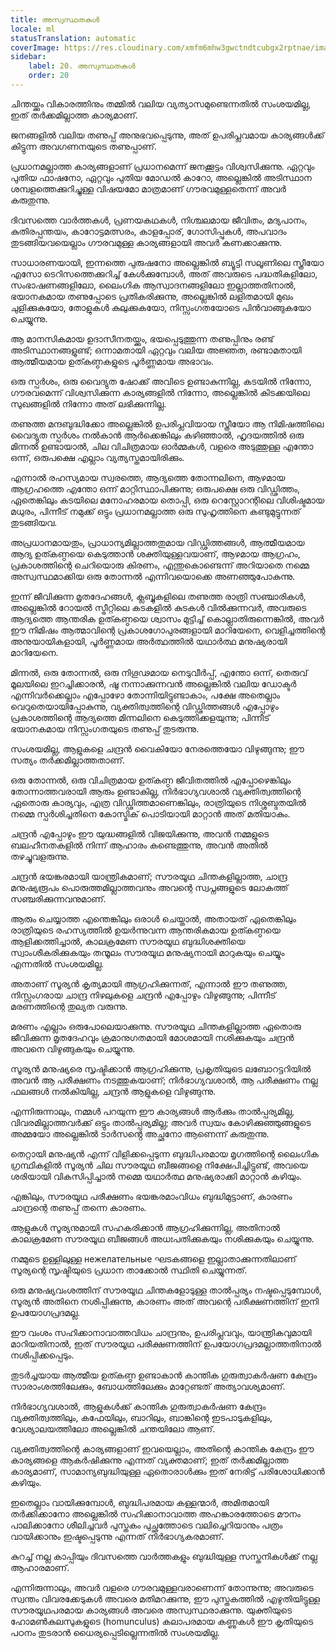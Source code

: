 ```yaml
---
title: അസ്വസ്ഥതകൾ
locale: ml
statusTranslation: automatic
coverImage: https://res.cloudinary.com/xmfm6mhw3gwctndtcubgx2rptnae/image/upload/v1741354419/small_cover_la_gran_rebelion_28716e29d2.webp
sidebar:
    label: 20. അസ്വസ്ഥതകൾ
    order: 20
---
```

ചിന്തയ്ക്കും വികാരത്തിനും തമ്മിൽ വലിയ വ്യത്യാസമുണ്ടെന്നതിൽ സംശയമില്ല, ഇത് തർക്കമില്ലാത്ത കാര്യമാണ്.

ജനങ്ങളിൽ വലിയ തണുപ്പ് അനുഭവപ്പെടുന്നു, അത് ഉപരിപ്ലവമായ കാര്യങ്ങൾക്ക് കിട്ടുന്ന അവഗണനയുടെ തണുപ്പാണ്.

പ്രധാനമല്ലാത്ത കാര്യങ്ങളാണ് പ്രധാനമെന്ന് ജനക്കൂട്ടം വിശ്വസിക്കുന്നു. ഏറ്റവും പുതിയ ഫാഷനോ, ഏറ്റവും പുതിയ മോഡൽ കാറോ, അല്ലെങ്കിൽ അടിസ്ഥാന ശമ്പളത്തെക്കുറിച്ചുള്ള വിഷയമോ മാത്രമാണ് ഗൗരവമുള്ളതെന്ന് അവർ കരുതുന്നു.

ദിവസത്തെ വാർത്തകൾ, പ്രണയകഥകൾ, നിശ്ചലമായ ജീവിതം, മദ്യപാനം, കുതിരപ്പന്തയം, കാറോട്ടമത്സരം, കാളപ്പോര്, ഗോസിപ്പുകൾ, അപവാദം തുടങ്ങിയവയെല്ലാം ഗൗരവമുള്ള കാര്യങ്ങളായി അവർ കണക്കാക്കുന്നു.

സാധാരണയായി, ഇന്നത്തെ പുരുഷനോ ​​അല്ലെങ്കിൽ ബ്യൂട്ടി സലൂണിലെ സ്ത്രീയോ എസോ ടെറിസത്തെക്കുറിച്ച് കേൾക്കുമ്പോൾ, അത് അവരുടെ പദ്ധതികളിലോ, സംഭാഷണങ്ങളിലോ, ലൈംഗിക ആസ്വാദനങ്ങളിലോ ഇല്ലാത്തതിനാൽ, ഭയാനകമായ തണുപ്പോടെ പ്രതികരിക്കുന്നു, അല്ലെങ്കിൽ ലളിതമായി മുഖം ചുളിക്കുകയോ, തോളുകൾ കുലുക്കുകയോ, നിസ്സംഗതയോടെ പിൻവാങ്ങുകയോ ചെയ്യുന്നു.

ആ മാനസികമായ ഉദാസീനതയ്ക്കും, ഭയപ്പെടുത്തുന്ന തണുപ്പിനും രണ്ട് അടിസ്ഥാനങ്ങളുണ്ട്; ഒന്നാമതായി ഏറ്റവും വലിയ അജ്ഞത, രണ്ടാമതായി ആത്മീയമായ ഉത്കണ്ഠകളുടെ പൂർണ്ണമായ അഭാവം.

ഒരു സ്പർശം, ഒരു വൈദ്യുത ഷോക്ക് അവിടെ ഉണ്ടാകുന്നില്ല, കടയിൽ നിന്നോ, ഗൗരവമെന്ന് വിശ്വസിക്കുന്ന കാര്യങ്ങളിൽ നിന്നോ, അല്ലെങ്കിൽ കിടക്കയിലെ സുഖങ്ങളിൽ നിന്നോ അത് ലഭിക്കുന്നില്ല.

തണുത്ത മന്ദബുദ്ധിക്കോ അല്ലെങ്കിൽ ഉപരിപ്ലവിയായ സ്ത്രീയോ ആ നിമിഷത്തിലെ വൈദ്യുത സ്പർശം നൽകാൻ ആർക്കെങ്കിലും കഴിഞ്ഞാൽ, ഹൃദയത്തിൽ ഒരു മിന്നൽ ഉണ്ടായാൽ, ചില വിചിത്രമായ ഓർമ്മകൾ, വളരെ അടുത്തുള്ള എന്തോ ഒന്ന്, ഒരുപക്ഷെ എല്ലാം വ്യത്യസ്തമായിരിക്കും.

എന്നാൽ രഹസ്യമായ സ്വരത്തെ, ആദ്യത്തെ തോന്നലിനെ, ആഴമായ ആഗ്രഹത്തെ എന്തോ ഒന്ന് മാറ്റിസ്ഥാപിക്കുന്നു; ഒരുപക്ഷെ ഒരു വിഡ്ഢിത്തം, ഏതെങ്കിലും കടയിലെ മനോഹരമായ തൊപ്പി, ഒരു റെസ്റ്റോറന്റിലെ വിശിഷ്ടമായ മധുരം, പിന്നീട് നമുക്ക് ഒട്ടും പ്രധാനമല്ലാത്ത ഒരു സുഹൃത്തിനെ കണ്ടുമുട്ടുന്നത് തുടങ്ങിയവ.

അപ്രധാനമായതും, പ്രാധാന്യമില്ലാത്തതുമായ വിഡ്ഢിത്തങ്ങൾ, ആത്മീയമായ ആദ്യ ഉത്കണ്ഠയെ കെടുത്താൻ ശക്തിയുള്ളവയാണ്, ആഴമായ ആഗ്രഹം, പ്രകാശത്തിന്റെ ചെറിയൊരു കിരണം, എന്തുകൊണ്ടെന്ന് അറിയാതെ നമ്മെ അസ്വസ്ഥമാക്കിയ ഒരു തോന്നൽ എന്നിവയൊക്കെ അണഞ്ഞുപോകുന്നു.

ഇന്ന് ജീവിക്കുന്ന മൃതദേഹങ്ങൾ, ക്ലബ്ബുകളിലെ തണുത്ത രാത്രി സഞ്ചാരികൾ, അല്ലെങ്കിൽ റോയൽ സ്ട്രീറ്റിലെ കടകളിൽ കുടകൾ വിൽക്കുന്നവർ, അവരുടെ ആദ്യത്തെ ആന്തരിക ഉത്കണ്ഠയെ ശ്വാസം മുട്ടിച്ച് കൊല്ലാതിരുന്നെങ്കിൽ, അവർ ഈ നിമിഷം ആത്മാവിന്റെ പ്രകാശഗോപുരങ്ങളായി മാറിയേനെ, വെളിച്ചത്തിന്റെ അനുയായികളായി, പൂർണ്ണമായ അർത്ഥത്തിൽ യഥാർത്ഥ മനുഷ്യരായി മാറിയേനെ.

മിന്നൽ, ഒരു തോന്നൽ, ഒരു നിഗൂഢമായ നെടുവീർപ്പ്, എന്തോ ഒന്ന്, തെരുവ് മൂലയിലെ ഇറച്ചിക്കാരൻ, ഷൂ നന്നാക്കുന്നവൻ അല്ലെങ്കിൽ വലിയ ഡോക്ടർ എന്നിവർക്കെല്ലാം എപ്പോഴോ തോന്നിയിട്ടുണ്ടാകാം, പക്ഷേ അതെല്ലാം വെറുതെയായിപ്പോകുന്നു, വ്യക്തിത്വത്തിന്റെ വിഡ്ഢിത്തങ്ങൾ എപ്പോഴും പ്രകാശത്തിന്റെ ആദ്യത്തെ മിന്നലിനെ കെടുത്തിക്കളയുന്നു; പിന്നീട് ഭയാനകമായ നിസ്സംഗതയുടെ തണുപ്പ് തുടരുന്നു.

സംശയമില്ല, ആളുകളെ ചന്ദ്രൻ വൈകിയോ നേരത്തെയോ വിഴുങ്ങുന്നു; ഈ സത്യം തർക്കമില്ലാത്തതാണ്.

ഒരു തോന്നൽ, ഒരു വിചിത്രമായ ഉത്കണ്ഠ ജീവിതത്തിൽ എപ്പോഴെങ്കിലും തോന്നാത്തവരായി ആരും ഉണ്ടാകില്ല, നിർഭാഗ്യവശാൽ വ്യക്തിത്വത്തിന്റെ ഏതൊരു കാര്യവും, എത്ര വിഡ്ഢിത്തമാണെങ്കിലും, രാത്രിയുടെ നിശ്ശബ്ദതയിൽ നമ്മെ സ്പർശിച്ചതിനെ കോസ്മിക് പൊടിയായി മാറ്റാൻ അത് മതിയാകും.

ചന്ദ്രൻ എപ്പോഴും ഈ യുദ്ധങ്ങളിൽ വിജയിക്കുന്നു, അവൻ നമ്മളുടെ ബലഹീനതകളിൽ നിന്ന് ആഹാരം കണ്ടെത്തുന്നു, അവൻ അതിൽ തഴച്ചുവളരുന്നു.

ചന്ദ്രൻ ഭയങ്കരമായി യാന്ത്രികമാണ്; സൗരയൂഥ ചിന്തകളില്ലാത്ത, ചാന്ദ്ര മനുഷ്യരൂപം പൊരുത്തമില്ലാത്തവനും അവന്റെ സ്വപ്നങ്ങളുടെ ലോകത്ത് സഞ്ചരിക്കുന്നവനുമാണ്.

ആരും ചെയ്യാത്ത എന്തെങ്കിലും ഒരാൾ ചെയ്താൽ, അതായത് ഏതെങ്കിലും രാത്രിയുടെ രഹസ്യത്തിൽ ഉയർന്നുവന്ന ആന്തരികമായ ഉത്കണ്ഠയെ ആളിക്കത്തിച്ചാൽ, കാലക്രമേണ സൗരയൂഥ ബുദ്ധിശക്തിയെ സ്വാംശീകരിക്കുകയും തന്മൂലം സൗരയൂഥ മനുഷ്യനായി മാറുകയും ചെയ്യും എന്നതിൽ സംശയമില്ല.

അതാണ് സൂര്യൻ കൃത്യമായി ആഗ്രഹിക്കുന്നത്, എന്നാൽ ഈ തണുത്ത, നിസ്സംഗരായ ചാന്ദ്ര നിഴലുകളെ ചന്ദ്രൻ എപ്പോഴും വിഴുങ്ങുന്നു; പിന്നീട് മരണത്തിന്റെ തുല്യത വരുന്നു.

മരണം എല്ലാം ഒരുപോലെയാക്കുന്നു. സൗരയൂഥ ചിന്തകളില്ലാത്ത ഏതൊരു ജീവിക്കുന്ന മൃതദേഹവും ക്രമാനുഗതമായി മോശമായി നശിക്കുകയും ചന്ദ്രൻ അവനെ വിഴുങ്ങുകയും ചെയ്യുന്നു.

സൂര്യൻ മനുഷ്യരെ സൃഷ്ടിക്കാൻ ആഗ്രഹിക്കുന്നു, പ്രകൃതിയുടെ ലബോറട്ടറിയിൽ അവൻ ആ പരീക്ഷണം നടത്തുകയാണ്; നിർഭാഗ്യവശാൽ, ആ പരീക്ഷണം നല്ല ഫലങ്ങൾ നൽകിയില്ല, ചന്ദ്രൻ ആളുകളെ വിഴുങ്ങുന്നു.

എന്നിരുന്നാലും, നമ്മൾ പറയുന്ന ഈ കാര്യങ്ങൾ ആർക്കും താൽപ്പര്യമില്ല, വിവരമില്ലാത്തവർക്ക് ഒട്ടും താൽപ്പര്യമില്ല; അവർ സ്വയം കോഴിക്കുഞ്ഞുങ്ങളുടെ അമ്മയോ അല്ലെങ്കിൽ ടാർസൻ്റെ അച്ഛനോ ആണെന്ന് കരുതുന്നു.

തെറ്റായി മനുഷ്യൻ എന്ന് വിളിക്കപ്പെടുന്ന ബുദ്ധിപരമായ മൃഗത്തിന്റെ ലൈംഗിക ഗ്രന്ഥികളിൽ സൂര്യൻ ചില സൗരയൂഥ ബീജങ്ങളെ നിക്ഷേപിച്ചിട്ടുണ്ട്, അവയെ ശരിയായി വികസിപ്പിച്ചാൽ നമ്മെ യഥാർത്ഥ മനുഷ്യരാക്കി മാറ്റാൻ കഴിയും.

എങ്കിലും, സൗരയൂഥ പരീക്ഷണം ഭയങ്കരമാംവിധം ബുദ്ധിമുട്ടാണ്, കാരണം ചാന്ദ്രന്റെ തണുപ്പ് തന്നെ കാരണം.

ആളുകൾ സൂര്യനുമായി സഹകരിക്കാൻ ആഗ്രഹിക്കുന്നില്ല, അതിനാൽ കാലക്രമേണ സൗരയൂഥ ബീജങ്ങൾ അധഃപതിക്കുകയും നശിക്കുകയും ചെയ്യുന്നു.

നമ്മുടെ ഉള്ളിലുള്ള нежелательные ഘടകങ്ങളെ ഇല്ലാതാക്കുന്നതിലാണ് സൂര്യന്റെ സൃഷ്ടിയുടെ പ്രധാന താക്കോൽ സ്ഥിതി ചെയ്യുന്നത്.

ഒരു മനുഷ്യവംശത്തിന് സൗരയൂഥ ചിന്തകളോടുള്ള താൽപ്പര്യം നഷ്ടപ്പെടുമ്പോൾ, സൂര്യൻ അതിനെ നശിപ്പിക്കുന്നു, കാരണം അത് അവന്റെ പരീക്ഷണത്തിന് ഇനി ഉപയോഗപ്രദമല്ല.

ഈ വംശം സഹിക്കാനാവാത്തവിധം ചാന്ദ്രനും, ഉപരിപ്ലവവും, യാന്ത്രികവുമായി മാറിയതിനാൽ, ഇത് സൗരയൂഥ പരീക്ഷണത്തിന് ഉപയോഗപ്രദമല്ലാത്തതിനാൽ നശിപ്പിക്കപ്പെടും.

തുടർച്ചയായ ആത്മീയ ഉത്കണ്ഠ ഉണ്ടാകാൻ കാന്തിക ഗുരുത്വാകർഷണ കേന്ദ്രം സാരാംശത്തിലേക്കും, ബോധത്തിലേക്കും മാറ്റേണ്ടത് അത്യാവശ്യമാണ്.

നിർഭാഗ്യവശാൽ, ആളുകൾക്ക് കാന്തിക ഗുരുത്വാകർഷണ കേന്ദ്രം വ്യക്തിത്വത്തിലും, കഫേയിലും, ബാറിലും, ബാങ്കിന്റെ ഇടപാടുകളിലും, വേശ്യാലയത്തിലോ അല്ലെങ്കിൽ ചന്തയിലോ ആണ്.

വ്യക്തിത്വത്തിന്റെ കാര്യങ്ങളാണ് ഇവയെല്ലാം, അതിന്റെ കാന്തിക കേന്ദ്രം ഈ കാര്യങ്ങളെ ആകർഷിക്കുന്നു എന്നത് വ്യക്തമാണ്; ഇത് തർക്കമില്ലാത്ത കാര്യമാണ്, സാമാന്യബുദ്ധിയുള്ള ഏതൊരാൾക്കും ഇത് നേരിട്ട് പരിശോധിക്കാൻ കഴിയും.

ഇതെല്ലാം വായിക്കുമ്പോൾ, ബുദ്ധിപരമായ കള്ളന്മാർ, അമിതമായി തർക്കിക്കാനോ അല്ലെങ്കിൽ സഹിക്കാനാവാത്ത അഹങ്കാരത്തോടെ മൗനം പാലിക്കാനോ ശീലിച്ചവർ പുസ്തകം പുച്ഛത്തോടെ വലിച്ചെറിയാനും പത്രം വായിക്കാനും ഇഷ്ടപ്പെടുന്നു എന്നത് നിർഭാഗ്യകരമാണ്.

കുറച്ച് നല്ല കാപ്പിയും ദിവസത്തെ വാർത്തകളും ബുദ്ധിയുള്ള സസ്തനികൾക്ക് നല്ല ആഹാരമാണ്.

എന്നിരുന്നാലും, അവർ വളരെ ഗൗരവമുള്ളവരാണെന്ന് തോന്നുന്നു; അവരുടെ സ്വന്തം വിവരക്കേടുകൾ അവരെ മതിമറക്കുന്നു, ഈ പുസ്തകത്തിൽ എഴുതിയിട്ടുള്ള സൗരയൂഥപരമായ കാര്യങ്ങൾ അവരെ അസ്വസ്ഥരാക്കുന്നു. യുക്തിയുടെ ഹോമൺകുലസുകളുടെ (homunculus) കലാപരമായ കണ്ണുകൾ ഈ കൃതിയുടെ പഠനം തുടരാൻ ധൈര്യപ്പെടില്ലെന്നതിൽ സംശയമില്ല.

